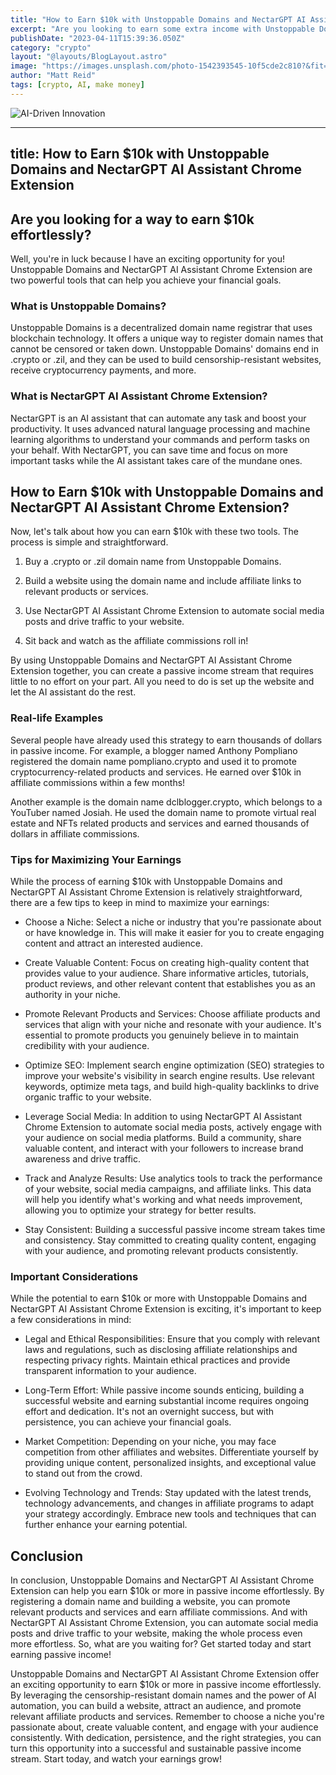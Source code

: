 ```yaml
---
title: "How to Earn $10k with Unstoppable Domains and NectarGPT AI Assistant Chrome Extension"
excerpt: "Are you looking to earn some extra income with Unstoppable Domains and NectarGPT AI assistant chrome extension? In this article, we will show you how to make $10k with these two powerful tools. Unstoppable Domains is a blockchain-based domain name registrar that offers uncensorable and unstoppable websites. NectarGPT AI assistant chrome extension is a powerful tool that can help you communicate more effectively and automate repetitive tasks. By combining these two tools, you can create a website that is unstoppable and use NectarGPT to manage your website more efficiently."
publishDate: "2023-04-11T15:39:36.050Z"
category: "crypto"
layout: "@layouts/BlogLayout.astro"
image: "https://images.unsplash.com/photo-1542393545-10f5cde2c810?&fit=crop&w=430&h=240"
author: "Matt Reid"
tags: [crypto, AI, make money]
---
```


<img src="https://images.unsplash.com/photo-1633671475650-4cdee4db2277?ixlib=rb-4.0.3&ixid=M3wxMjA3fDB8MHxwaG90by1wYWdlfHx8fGVufDB8fHx8fA%3D%3D&auto=format&fit=crop&w=870&q=80" alt="AI-Driven Innovation" />

---
title: How to Earn $10k with Unstoppable Domains and NectarGPT AI Assistant Chrome Extension
---

<section>
  <h2>Are you looking for a way to earn $10k effortlessly?</h2>
  <p>Well, you're in luck because I have an exciting opportunity for you! Unstoppable Domains and NectarGPT AI Assistant Chrome Extension are two powerful tools that can help you achieve your financial goals.</p>
</section>

<section>
  <h3>What is Unstoppable Domains?</h3>
  <p>Unstoppable Domains is a decentralized domain name registrar that uses blockchain technology. It offers a unique way to register domain names that cannot be censored or taken down. Unstoppable Domains' domains end in .crypto or .zil, and they can be used to build censorship-resistant websites, receive cryptocurrency payments, and more.</p>
</section>

<section>
  <h3>What is NectarGPT AI Assistant Chrome Extension?</h3>
  <p>NectarGPT is an AI assistant that can automate any task and boost your productivity. It uses advanced natural language processing and machine learning algorithms to understand your commands and perform tasks on your behalf. With NectarGPT, you can save time and focus on more important tasks while the AI assistant takes care of the mundane ones.</p>
</section>

<section>
  <h2>How to Earn $10k with Unstoppable Domains and NectarGPT AI Assistant Chrome Extension?</h2>
  <p>Now, let's talk about how you can earn $10k with these two tools. The process is simple and straightforward.</p>

  <ol>
    <li>
      <p>Buy a .crypto or .zil domain name from Unstoppable Domains.</p>
    </li>
    <li>
      <p>Build a website using the domain name and include affiliate links to relevant products or services.</p>
    </li>
    <li>
      <p>Use NectarGPT AI Assistant Chrome Extension to automate social media posts and drive traffic to your website.</p>
    </li>
    <li>
      <p>Sit back and watch as the affiliate commissions roll in!</p>
    </li>
  </ol>

  <p>By using Unstoppable Domains and NectarGPT AI Assistant Chrome Extension together, you can create a passive income stream that requires little to no effort on your part. All you need to do is set up the website and let the AI assistant do the rest.</p>
</section>

<section>
  <h3>Real-life Examples</h3>
  <p>Several people have already used this strategy to earn thousands of dollars in passive income. For example, a blogger named Anthony Pompliano registered the domain name pompliano.crypto and used it to promote cryptocurrency-related products and services. He earned over $10k in affiliate commissions within a few months!</p>

  <p>Another example is the domain name dclblogger.crypto, which belongs to a YouTuber named Josiah. He used the domain name to promote virtual real estate and NFTs related products and services and earned thousands of dollars in affiliate commissions.</p>
</section>

<section>
  <h3>Tips for Maximizing Your Earnings</h3>
  <p>While the process of earning $10k with Unstoppable Domains and NectarGPT AI Assistant Chrome Extension is relatively straightforward, there are a few tips to keep in mind to maximize your earnings:</p>

  <ul>
    <li>
      <p>Choose a Niche: Select a niche or industry that you're passionate about or have knowledge in. This will make it easier for you to create engaging content and attract an interested audience.</p>
    </li>
    <li>
      <p>Create Valuable Content: Focus on creating high-quality content that provides value to your audience. Share informative articles, tutorials, product reviews, and other relevant content that establishes you as an authority in your niche.</p>
    </li>
    <li>
      <p>Promote Relevant Products and Services: Choose affiliate products and services that align with your niche and resonate with your audience. It's essential to promote products you genuinely believe in to maintain credibility with your audience.</p>
    </li>
    <li>
      <p>Optimize SEO: Implement search engine optimization (SEO) strategies to improve your website's visibility in search engine results. Use relevant keywords, optimize meta tags, and build high-quality backlinks to drive organic traffic to your website.</p>
    </li>
    <li>
      <p>Leverage Social Media: In addition to using NectarGPT AI Assistant Chrome Extension to automate social media posts, actively engage with your audience on social media platforms. Build a community, share valuable content, and interact with your followers to increase brand awareness and drive traffic.</p>
    </li>
    <li>
      <p>Track and Analyze Results: Use analytics tools to track the performance of your website, social media campaigns, and affiliate links. This data will help you identify what's working and what needs improvement, allowing you to optimize your strategy for better results.</p>
    </li>
    <li>
      <p>Stay Consistent: Building a successful passive income stream takes time and consistency. Stay committed to creating quality content, engaging with your audience, and promoting relevant products consistently.</p>
    </li>
  </ul>
</section>

<section>
  <h3>Important Considerations</h3>
  <p>While the potential to earn $10k or more with Unstoppable Domains and NectarGPT AI Assistant Chrome Extension is exciting, it's important to keep a few considerations in mind:</p>

  <ul>
    <li>
      <p>Legal and Ethical Responsibilities: Ensure that you comply with relevant laws and regulations, such as disclosing affiliate relationships and respecting privacy rights. Maintain ethical practices and provide transparent information to your audience.</p>
    </li>
    <li>
      <p>Long-Term Effort: While passive income sounds enticing, building a successful website and earning substantial income requires ongoing effort and dedication. It's not an overnight success, but with persistence, you can achieve your financial goals.</p>
    </li>
    <li>
      <p>Market Competition: Depending on your niche, you may face competition from other affiliates and websites. Differentiate yourself by providing unique content, personalized insights, and exceptional value to stand out from the crowd.</p>
    </li>
    <li>
      <p>Evolving Technology and Trends: Stay updated with the latest trends, technology advancements, and changes in affiliate programs to adapt your strategy accordingly. Embrace new tools and techniques that can further enhance your earning potential.</p>
    </li>
  </ul>
</section>

<section>
  <h2>Conclusion</h2>
  <p>In conclusion, Unstoppable Domains and NectarGPT AI Assistant Chrome Extension can help you earn $10k or more in passive income effortlessly. By registering a domain name and building a website, you can promote relevant products and services and earn affiliate commissions. And with NectarGPT AI Assistant Chrome Extension, you can automate social media posts and drive traffic to your website, making the whole process even more effortless. So, what are you waiting for? Get started today and start earning passive income!</p>

  <p>Unstoppable Domains and NectarGPT AI Assistant Chrome Extension offer an exciting opportunity to earn $10k or more in passive income effortlessly. By leveraging the censorship-resistant domain names and the power of AI automation, you can build a website, attract an audience, and promote relevant affiliate products and services. Remember to choose a niche you're passionate about, create valuable content, and engage with your audience consistently. With dedication, persistence, and the right strategies, you can turn this opportunity into a successful and sustainable passive income stream. Start today, and watch your earnings grow!</p>
</section>
